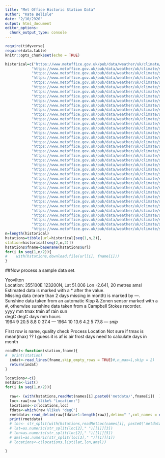 ```yaml
---
title: "Met Office Historic Station Data"
author: "Kate Belisle"
date: "2/10/2020"
output: html_document
editor_options: 
  chunk_output_type: console
---
```


```r
require(tidyverse)
require(data.table)
knitr::opts_chunk$set(echo = TRUE)
```

```r
historical=c("https://www.metoffice.gov.uk/pub/data/weather/uk/climate/stationdata/aberporthdata.txt","Aberporth",
            "https://www.metoffice.gov.uk/pub/data/weather/uk/climate/stationdata/armaghdata.txt","Armagh",
            "https://www.metoffice.gov.uk/pub/data/weather/uk/climate/stationdata/ballypatrickdata.txt","Ballypatrick Forest",
            "https://www.metoffice.gov.uk/pub/data/weather/uk/climate/stationdata/bradforddata.txt","Bradford",
            "https://www.metoffice.gov.uk/pub/data/weather/uk/climate/stationdata/braemardata.txt","Braemar",
            "https://www.metoffice.gov.uk/pub/data/weather/uk/climate/stationdata/cambornedata.txt","Camborne",
            "https://www.metoffice.gov.uk/pub/data/weather/uk/climate/stationdata/cambridgedata.txt","Cambridge NIAB",
            "https://www.metoffice.gov.uk/pub/data/weather/uk/climate/stationdata/cardiffdata.txt","Cardiff Bute Park",
            "https://www.metoffice.gov.uk/pub/data/weather/uk/climate/stationdata/chivenordata.txt","Chivenor",
            "https://www.metoffice.gov.uk/pub/data/weather/uk/climate/stationdata/cwmystwythdata.txt","Cwmystwyth",
            "https://www.metoffice.gov.uk/pub/data/weather/uk/climate/stationdata/dunstaffnagedata.txt","Dunstaffnage",
            "https://www.metoffice.gov.uk/pub/data/weather/uk/climate/stationdata/durhamdata.txt","Durham",
            "https://www.metoffice.gov.uk/pub/data/weather/uk/climate/stationdata/eastbournedata.txt","Eastbourne",
            "https://www.metoffice.gov.uk/pub/data/weather/uk/climate/stationdata/eskdalemuirdata.txt","Eskdalemuir",
            "https://www.metoffice.gov.uk/pub/data/weather/uk/climate/stationdata/heathrowdata.txt","Heathrow",
            "https://www.metoffice.gov.uk/pub/data/weather/uk/climate/stationdata/hurndata.txt","Hurn",
            "https://www.metoffice.gov.uk/pub/data/weather/uk/climate/stationdata/lerwickdata.txt","Lerwick",
            "https://www.metoffice.gov.uk/pub/data/weather/uk/climate/stationdata/leucharsdata.txt","Leuchars",
            "https://www.metoffice.gov.uk/pub/data/weather/uk/climate/stationdata/lowestoftdata.txt","Lowestoft",
            "https://www.metoffice.gov.uk/pub/data/weather/uk/climate/stationdata/manstondata.txt","Manston",
            "https://www.metoffice.gov.uk/pub/data/weather/uk/climate/stationdata/nairndata.txt","Nairn",
            "https://www.metoffice.gov.uk/pub/data/weather/uk/climate/stationdata/newtonriggdata.txt","Newton Rigg",
            "https://www.metoffice.gov.uk/pub/data/weather/uk/climate/stationdata/oxforddata.txt","Oxford",
            "https://www.metoffice.gov.uk/pub/data/weather/uk/climate/stationdata/paisleydata.txt","Paisley",
            "https://www.metoffice.gov.uk/pub/data/weather/uk/climate/stationdata/ringwaydata.txt","Ringway",
            "https://www.metoffice.gov.uk/pub/data/weather/uk/climate/stationdata/rossonwyedata.txt","Ross-on-Wye",
            "https://www.metoffice.gov.uk/pub/data/weather/uk/climate/stationdata/shawburydata.txt","Shawbury",
            "https://www.metoffice.gov.uk/pub/data/weather/uk/climate/stationdata/sheffielddata.txt","Sheffield",
            "https://www.metoffice.gov.uk/pub/data/weather/uk/climate/stationdata/southamptondata.txt","Southampton",
            "https://www.metoffice.gov.uk/pub/data/weather/uk/climate/stationdata/stornowaydata.txt","Stornoway Airport",
            "https://www.metoffice.gov.uk/pub/data/weather/uk/climate/stationdata/suttonboningtondata.txt","Sutton Bonington",
            "https://www.metoffice.gov.uk/pub/data/weather/uk/climate/stationdata/tireedata.txt","Tiree",
            "https://www.metoffice.gov.uk/pub/data/weather/uk/climate/stationdata/valleydata.txt","Valley",
            "https://www.metoffice.gov.uk/pub/data/weather/uk/climate/stationdata/waddingtondata.txt","Waddington",
            "https://www.metoffice.gov.uk/pub/data/weather/uk/climate/stationdata/whitbydata.txt","Whitby",
            "https://www.metoffice.gov.uk/pub/data/weather/uk/climate/stationdata/wickairportdata.txt","Wick Airport",
            "https://www.metoffice.gov.uk/pub/data/weather/uk/climate/stationdata/yeoviltondata.txt","Yeovilton")
n=length(historical)
hstations=tibble(url=historical[seq(1,n,2)],
station=historical[seq(2,n,2)])
hstations$fname=basename(hstations$url)
for(i in seq(1,n/2)){
#    with(hstations,download.file(url[i], fname[i]))
}
```

##Now process a sample data set.

Yeovilton  
Location: 355100E 123200N, Lat 51.006 Lon -2.641, 20 metres amsl  
Estimated data is marked with a * after the value.  
Missing data (more than 2 days missing in month) is marked by  ---.  
Sunshine data taken from an automatic Kipp & Zonen sensor marked with a #, otherwise sunshine data taken from a Campbell Stokes recorder.  
   yyyy  mm   tmax    tmin      af    rain     sun  
              degC    degC    days      mm   hours  
   1964   9   20.5     8.8       0    37.4     ---
   1964  10   13.6     4.2       5    77.8     ---
*snip*              

First row is name, quality check
Process Location
Not sure if tmax is mean(max) ?? I guess it is
af is air frost days
need to calculate days in month

```r
readMet<-function(station,fname){
#  print(station)
  indat<-read_lines(fname,skip_empty_rows = TRUE)#,n_max=1,skip = 2)
  return(indat)
}

```

```r
locations<-c()
metdata<-list()
for(i in seq(1,n/2)){
  
  raw<- (with(hstations,readMet(names[i],paste0('metdata/',fname[i])  )))
  loc<-raw[raw %like% "Location:"]
  locations<-c(locations,loc)
  fdata<-which(raw %like% "degC")
  rmetdata<-read_delim(raw[fdata+1:length(raw)],delim=" ",col_names = c("year","month","tmax","tmin","af","rain","sun"),na="    ---")
  print(rmetdata)
  # loc<- str_split(with(hstations,readMetLoc(names[i], paste0('metdata/',fname[i])  ) ),",")[[1]]
  # lat=as.numeric(str_split(loc[2]," ")[[1]][3])    
  # lon=as.numeric(str_split(loc[2]," ")[[1]][5]) 
  # amsl=as.numeric(str_split(loc[3]," ")[[1]][1]) 
  # locations<-c(locations,list(lat,lon,amsl))

}

```


